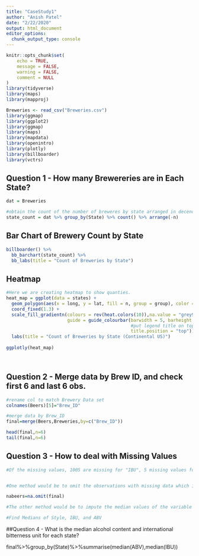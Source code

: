 ```yaml
---
title: "CaseStudy1"
author: "Anish Patel"
date: "2/22/2020"
output: html_document
editor_options: 
  chunk_output_type: console
---
```


```r
knitr::opts_chunk$set(
	echo = TRUE,
	message = FALSE,
	warning = FALSE,
	comment = NULL
)
library(tidyverse)
library(maps)
library(mapproj)
```



```r
Breweries <- read_csv("Breweries.csv")
library(ggmap)
library(ggplot2)
library(ggmap)
library(maps)
library(mapdata)
library(openintro)
library(plotly)
library(billboarder)
library(vctrs)
```

## Question 1 - How many Brewereries are in Each State?

```r

dat = Breweries

#obtain the count of the number of breweres by state arranged in decending order
state_count = dat %>% group_by(State) %>% count() %>% arrange(-n)


```

## Bar Chart of Brewery Count by State

```r

billboarder() %>%
  bb_barchart(state_count) %>%
  bb_labs(title = "Count of Breweries by State")
```

## Heatmap

```r
#Here we are creating heatmap to show quanties. 
heat_map = ggplot(data = states) + 
  geom_polygon(aes(x = long, y = lat, fill = n, group = group), color = "white") + 
  coord_fixed(1.3) +
  scale_fill_gradientn(colours = rev(heat.colors(10)),na.value = "grey90",
                       guide = guide_colourbar(barwidth = 5, barheight = 0.4,
                                               #put legend title on top of legend
                                               title.position = "top")) + 
  labs(title = "Count of Breweries by State (Continental US)")
  
ggplotly(heat_map)

  
```

## Question 2 - Merge data by Brew ID, and check first 6 and last 6 obs.

```r

#rename col to match Brewery Data set
colnames(Beers)[5]="Brew_ID"

#merge data by Brew_ID 
final=merge(Beers,Breweries,by=c("Brew_ID"))

head(final,n=6)
tail(final,n=6)

```

## Question 3 - How to deal with Missing Values
```r

#Of the missing values, 1005 are missing for "IBU", 5 missing values for "Style"", and 62 missing values for ABV, and 1,005 missing values for IBU.  


#One method would be to omit the observations with missing data which isn't ideal since we will lose quite a few observations

nabeers=na.omit(final)

#The other method would be to impute the median values of the variable to the missing variables.

#Find Medians of Style, IBU, and ABV

```

##Question 4 - What is the median alcohol content and international bitterness unit for each state?

final%>%group_by(State)%>%summarise(median(ABV),median(IBU))